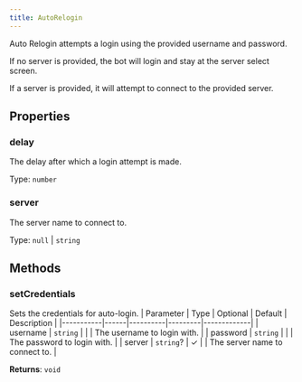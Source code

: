 ```yaml
---
title: AutoRelogin
---
```



Auto Relogin attempts a login using the provided username and password.



If no server is provided, the bot will login and stay at the server select screen.



If a server is provided, it will attempt to connect to the provided server.


## Properties
### delay
The delay after which a login attempt is made.

Type: `number`

### server
The server name to connect to.

Type: `null` \| `string`

## Methods

### setCredentials
Sets the credentials for auto-login.
| Parameter | Type | Optional | Default | Description |
|-----------|------|----------|---------|-------------|
| username | `string` |  |  | The username to login with. |
| password | `string` |  |  | The password to login with. |
| server | `string`? | ✓ |  | The server name to connect to. |

**Returns**: `void`
